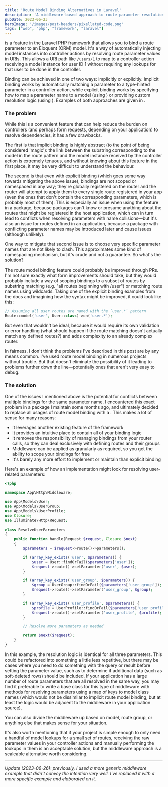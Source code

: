 ```yaml
---
title: 'Route Model Binding Alternatives in Laravel'
description: 'A middleware-based approach to route parameter resolution.'
pubDate: 2023-06-23
heroImage: '/images/post-headers/pixellated-code.png'
tags: ["web", "php", "framework", "laravel"]
---
```


<ExternalLink url="https://laravel.com/docs/10.x/routing#route-model-binding" label="Route model binding" /> is a feature in the Laravel PHP framework that allows you to bind a route parameter to an Eloquent (ORM) model. It's a way of automatically injecting model instances into controller actions by resolving route parameter values in URIs. This allows a URI path like `/users/1` to map to a controller action receiving a model instance for user ID 1 without requiring any lookups for that user to be done in the controller.

Binding can be achieved in one of two ways: implicitly or explicitly. Implicit binding works by automatically matching a parameter to a type-hinted parameter in a controller action, while explicit binding works by specifying how to map a parameter name to a model (using <ExternalLink url="https://laravel.com/api/10.x/Illuminate/Routing/Router.html#method_model" label="`Route::model`" />) or providing custom resolution logic (using <ExternalLink url="https://laravel.com/api/10.x/Illuminate/Routing/Router.html#method_bind" label="`Route::bind`" />). Examples of both approaches are given in <ExternalLink url="https://laravel.com/docs/10.x/routing#route-model-binding" label="the docs" />.

### The problem

While this is a convenient feature that can help reduce the burden on controllers (and perhaps form requests, depending on your application) to resolve dependencies, it has a few drawbacks.

The first is that implicit binding is highly abstract (to the point of being considered 'magic'): the link between the substring corresponding to the model in the route pattern and the model instance received by the controller action is extremely tenuous, and without knowing about this feature in the first place, it may be very difficult to understand the behaviour.

The second is that even with explicit binding (which goes some way towards mitigating the above issue), bindings are not scoped or namespaced in any way; they're globally registered on the router and the router will attempt to apply them to every single route registered in your app (even the ones that don't contain the corresponding parameters, which is probably most of them). This is especially an issue when using the feature in a package, because packages can't know or presume anything about the routes that might be registered in the host application, which can in turn lead to conflicts when resolving parameters with name collisions—but it's also an issue for routes defined in an application, because a package with conflicting parameter names may be introduced later and cause issues (although unlikely).

One way to mitigate that second issue is to choose very specific parameter names that are not likely to clash. This approximates some kind of namespacing mechanism, but it's crude and not a guarantee. So what's the solution?

The route model binding feature could probably be improved through PRs. I'm not sure exactly what form improvements should take, but they would probably include a way of scoping bindings to a subset of routes by substring matching (e.g. "all routes beginning with /user") or matching route names using wildcards. Taking one of the explicit binding examples from the docs and imagining how the syntax might be improved, it could look like this:

```php
// Assuming all user routes are named with the `user.*` pattern
Route::model('user', User::class)->on('user.*');
```

But even that wouldn't be ideal, because it would require its own validation or error handling (what should happen if the route matching doesn't actually match any defined routes?) and adds complexity to an already complex router.

In fairness, I don't think the problems I've described in this post are by any means common. I've used route model binding in numerous projects without trouble. But that doesn't eliminate the possibility of it leading to problems further down the line—potentially ones that aren't very easy to debug.

### The solution

One of the issues I mentioned above is the potential for conflicts between multiple bindings for the same parameter name. I encountered this exact problem in a package I maintain some months ago, and ultimately decided to replace all usages of route model binding with a <ExternalLink url="https://github.com/Team-Tea-Time/laravel-forum/pull/322" label="custom middleware solution" />. This makes a lot of sense for many reasons:

* It leverages another existing feature of the framework
* It provides an intuitive place to contain all of your binding logic
* It removes the responsibility of managing bindings from your router calls, so they can deal exclusively with defining routes and their groups
* Middleware can be applied as granularly as required, so you get the ability to scope your bindings for free
* It's barely any more effort to implement or maintain than explicit binding

Here's an example of how an implementation might look for resolving user-related parameters:

```php
<?php

namespace App\Http\Middleware;

use App\Models\User;
use App\Models\UserGroup;
use App\Models\UserProfile;
use Closure;
use Illuminate\Http\Request;

class ResolveUserParameters
{
    public function handle(Request $request, Closure $next)
    {
        $parameters = $request->route()->parameters();

        if (array_key_exists('user', $parameters)) {
            $user = User::findOrFail($parameters['user']);
            $request->route()->setParameter('user', $user);
        }

        if (array_key_exists('user_group', $parameters)) {
            $group = UserGroup::findOrFail($parameters['user_group']);
            $request->route()->setParameter('user_group', $group);
        }

        if (array_key_exists('user_profile', $parameters)) {
            $profile = UserProfile::findOrFail($parameters['user_profile']);
            $request->route()->setParameter('user_profile', $profile);
        }

        // Resolve more parameters as needed

        return $next($request);
    }
}
```

In this example, the resolution logic is identical for all three parameters. This could be refactored into something a little less repetitive, but there may be cases where you need to do something with the query or result before setting the parameter value, such as <ExternalLink url="https://laravel.com/docs/10.x/authorization#authorizing-actions-via-gates" label="authorising an action" /> to determine if additional data (such as soft-deleted rows) should be included. If your application has a large number of route parameters that are all resolved in the same way, you may find it preferable to write a base class for this type of middleware with methods for resolving parameters using a map of keys to model class names (which would not be dissimilar to implicit route model binding, but at least the logic would be adjacent to the middleware in your application source).

You can also divide the middleware up based on model, route group, or anything else that makes sense for your situation.

It's also worth mentioning that if your project is simple enough to only need a handful of model lookups for a small set of routes, receiving the raw parameter values in your controller actions and manually performing the lookups in them is an acceptable solution, but the middleware approach is a scaleable alternative worth considering.

---

_Update (2023-06-26): previously, I used a more generic middleware example that didn't convey the intention very well. I've replaced it with a more specific example and elaborated on it._